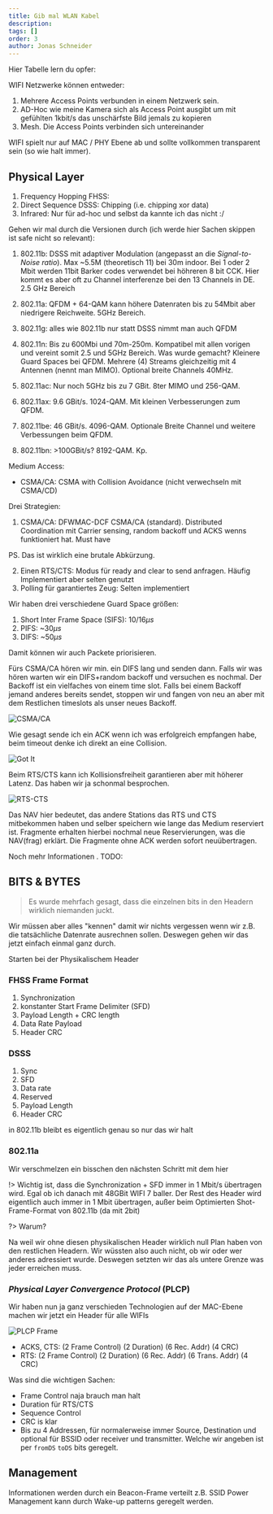```yaml
---
title: Gib mal WLAN Kabel
description: 
tags: []
order: 3
author: Jonas Schneider
---
```


Hier Tabelle lern du opfer:

WIFI Netzwerke können entweder:
1. Mehrere Access Points verbunden in einem Netzwerk sein.
2. AD-Hoc wie meine Kamera sich als Access Point ausgibt um mit gefühlten 1kbit/s das unschärfste Bild jemals zu kopieren
3. Mesh. Die Access Points verbinden sich untereinander

WIFI spielt nur auf MAC / PHY Ebene ab und sollte vollkommen transparent sein (so wie halt immer).


## Physical Layer

1. Frequency Hopping FHSS: 
2. Direct Sequence DSSS: Chipping (i.e. chipping xor data)
3. Infrared: Nur für ad-hoc und selbst da kannte ich das nicht :/

Gehen wir mal durch die Versionen durch (ich werde hier Sachen skippen ist safe nicht so relevant):
1. 802.11b: DSSS mit adaptiver Modulation (angepasst an die _Signal-to-Noise ratio_). Max ~5.5M (theoretisch 11) bei 30m indoor. Bei 1 oder 2 Mbit werden 11bit Barker codes verwendet bei höhreren 8 bit CCK. Hier kommt es aber oft zu Channel interferenze bei den 13 Channels in DE. 2.5 GHz Bereich

2. 802.11a: QFDM + 64-QAM kann höhere Datenraten bis zu 54Mbit aber niedrigere Reichweite. 5GHz Bereich.
3. 802.11g: alles wie 802.11b nur statt DSSS nimmt man auch QFDM
4. 802.11n: Bis zu 600Mbi und 70m-250m. Kompatibel mit allen vorigen und vereint somit 2.5 und 5GHz Bereich.
	Was wurde gemacht? Kleinere Guard Spaces bei QFDM. Mehrere (4) Streams gleichzeitig mit 4 Antennen (nennt man MIMO). Optional breite Channels 40MHz.
5. 802.11ac: Nur noch 5GHz bis zu 7 GBit. 8ter MIMO und 256-QAM.
6. 802.11ax: 9.6 GBit/s. 1024-QAM. Mit kleinen Verbesserungen zum QFDM.
7. 802.11be: 46 GBit/s. 4096-QAM. Optionale Breite Channel und weitere Verbessungen beim QFDM.
8. 802.11bn: >100GBit/s? 8192-QAM. Kp.

Medium Access:
- CSMA/CA: CSMA with Collision Avoidance (nicht verwechseln mit CSMA/CD)

Drei Strategien:
1. CSMA/CA: DFWMAC-DCF CSMA/CA (standard). Distributed Coordination mit Carrier sensing, random backoff und ACKS wenns funktioniert hat. Must have

PS. Das ist wirklich eine brutale Abkürzung.

2. Einen RTS/CTS: Modus für ready and clear to send anfragen. Häufig Implementiert aber selten genutzt
3. Polling für garantiertes Zeug: Selten implementiert

Wir haben drei verschiedene Guard Space größen:
1. Short Inter Frame Space (SIFS): $10/16\mu s$
2. PIFS: ~$30\mu s$
3. DIFS: ~$50\mu s$

Damit können wir auch Packete priorisieren.

Fürs CSMA/CA hören wir min. ein DIFS lang und senden dann. Falls wir was hören warten wir ein DIFS+random backoff und versuchen es nochmal.
Der Backoff ist ein vielfaches von einem time slot. Falls bei einem Backoff jemand anderes bereits sendet, stoppen wir und fangen von neu an aber mit dem Restlichen timeslots als unser neues Backoff.

![CSMA/CA](/summary-assets/syscom/mit/csmaca.png)

Wie gesagt sende ich ein ACK wenn ich was erfolgreich empfangen habe, beim timeout denke ich direkt an eine Collision.

![Got It](https://media4.giphy.com/media/v1.Y2lkPTc5MGI3NjExc2RoMGo1ZDVuc3RtdGlpMzZveHMwdzVlZTNzdXU5bnc3bXcyNGx6cCZlcD12MV9pbnRlcm5hbF9naWZfYnlfaWQmY3Q9Zw/syQ4KY566ul38mZioG/giphy.gif)

Beim RTS/CTS kann ich Kollisionsfreiheit garantieren aber mit höherer Latenz. Das haben wir ja schonmal besprochen.

![RTS-CTS](/summary-assets/syscom/mit/wifi-rts-cts.png)

Das NAV hier bedeutet, das andere Stations das RTS und CTS mitbekommen haben und selber speichern wie lange das Medium reserviert ist. Fragmente erhalten hierbei nochmal neue Reservierungen, was die NAV(frag) erklärt. Die Fragmente ohne ACK werden sofort neuübertragen.


Noch mehr Informationen .
TODO: 

## BITS & BYTES

> Es wurde mehrfach gesagt, dass die einzelnen bits in den Headern wirklich niemanden juckt. 

Wir müssen aber alles "kennen" damit wir nichts vergessen wenn wir z.B. die tatsächliche Datenrate ausrechnen sollen. Deswegen gehen wir das jetzt einfach einmal ganz durch.

Starten bei der Physikalischem Header

### FHSS Frame Format

1. Synchronization
2. konstanter Start Frame Delimiter (SFD)
3. Payload Length + CRC length
4. Data Rate Payload
5. Header CRC

### DSSS 

1. Sync
2. SFD
3. Data rate 
4. Reserved
5. Payload Length
6. Header CRC

in 802.11b bleibt es eigentlich genau so nur das wir halt 

### 802.11a
Wir verschmelzen ein bisschen den nächsten Schritt mit dem hier

!> Wichtig ist, dass die Synchronization + SFD immer in 1 Mbit/s übertragen wird. Egal ob ich danach mit 48GBit WIFI 7 baller. Der Rest des Header wird eigentlich auch immer in 1 Mbit übertragen, außer beim Optimierten Shot-Frame-Format von 802.11b (da mit 2bit)

?> Warum? 

Na weil wir ohne diesen physikalischen Header wirklich null Plan haben von den restlichen Headern. Wir wüssten also auch nicht, ob wir oder wer anderes adressiert wurde. Deswegen setzten wir das als untere Grenze was jeder erreichen muss.

### _Physical Layer Convergence Protocol_ (PLCP)

Wir haben nun ja ganz verschieden Technologien auf der MAC-Ebene machen wir jetzt ein Header für alle WIFIs


![PLCP Frame](/summary-assets/syscom/mit/plcp.png)

- ACKS, CTS: (2 Frame Control) (2 Duration) (6 Rec. Addr) (4 CRC)
- RTS: (2 Frame Control) (2 Duration) (6 Rec. Addr) (6 Trans. Addr) (4 CRC)

Was sind die wichtigen Sachen:
- Frame Control naja brauch man halt
- Duration für RTS/CTS
- Sequence Control 
- CRC is klar
- Bis zu 4 Addressen, für normalerweise immer Source, Destination und optional für BSSID oder receiver und transmitter. Welche wir angeben ist per `fromDS` `toDS` bits geregelt.

## Management

Informationen werden durch ein Beacon-Frame verteilt z.B. SSID
Power Management kann durch Wake-up patterns geregelt werden.
